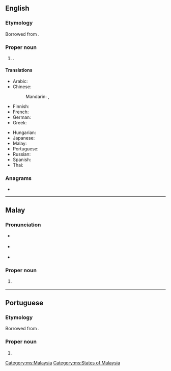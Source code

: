 ==English==
{{wikipedia}}

===Etymology===
Borrowed from {{bor|en|ms|Selangor}}.

===Proper noun===
{{en-proper noun}}

# {{place|en|state|in western|c/Malaysia|capital=Shah Alam}}.

====Translations====
{{trans-top|western Malaysian state}}
* Arabic: {{t|ar|سلانغور دار الإحسان|f|tr=salanghur darul-ʾehsān}}
* Chinese:
*: Mandarin: {{t+|cmn|雪蘭莪|sc=Hani}}, {{t+|cmn|雪兰莪|tr=Xuělán'é|sc=Hani}}
* Finnish: {{t|fi|Selangor}}
* French: {{t|fr|Selangor|m}}
* German: {{t|de|Selangor}}
* Greek: {{t|el|Σελανγκόρ|f}}
{{trans-mid}}
* Hungarian: {{t|hu|Selangor}}
* Japanese: {{t|ja|セランゴール|tr=Serangōru}}
* Malay: {{t|ms|Selangor}}
* Portuguese: {{t|pt|Selangor}}
* Russian: {{t|ru|Села́нгор|m}}
* Spanish: {{t|es|Selangor}}
* Thai: {{t|th|สลังงอร์|tr=sàlăngngor}}
{{trans-bottom}}

===Anagrams===
* {{anagrams|en|a=aeglnors|Lagrones|arselong|longears}}

----

==Malay==

===Pronunciation===
* {{a|Johor-Selangor}} {{IPA|ms|/səlaŋo(r)/}}
* {{a|Riau-Lingga}} {{IPA|ms|/səlaŋʊ(r)/}}
* {{rhymes|ms|aŋo(r)|ŋo(r)|o(r)}}

===Proper noun===
{{head|ms|proper noun}}

# {{l|en|Selangor}} {{qualifier|western Malaysian state}}

[[Category:ms:Malaysia]]
[[Category:ms:States of Malaysia]]

----

==Portuguese==

===Etymology===
Borrowed from {{bor|pt|ms|Selangor}}.

===Proper noun===
{{pt-proper noun|m}}

# {{place|pt|state|c/Malaysia|t1=Selangor}}